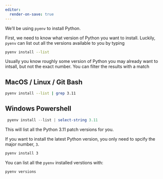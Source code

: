 ```yaml
---
editor:
  render-on-save: true
---
```


We'll be using `pyenv` to install Python.

First, we need to know what version of Python you want to install.
Luckily, `pyenv` can list out all the versions available to you by typing

```sh
pyenv install --list
```

Usually you know roughly some version of Python you may already want to intsall,
but not the exact number.
You can filter the results with a match

::: {.panel-tabset}

## MacOS / Linux / Git Bash

```sh
pyenv install --list | grep 3.11
```

## Windows Powershell

```powershell
 pyenv install --list | select-string 3.11
```

:::

This will list all the Python 3.11 patch versions for you.

If you want to install the latest Python version,
you only need to spcify the major number, `3`.

```sh
pyenv install 3
```

You can list all the `pyenv` installed verstions with:

```sh
pyenv versions
```
